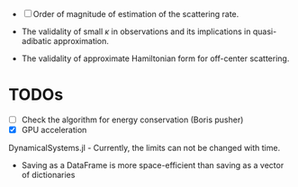 
- [ ] Order of magnitude of estimation of the scattering rate.

- The validality of small $κ$ in observations and its implications in quasi-adibatic approximation.
- The validality of approximate Hamiltonian form for off-center scattering.


# TODOs

- [ ] Check the algorithm for energy conservation (Boris pusher)
- [x] GPU acceleration


DynamicalSystems.jl
- Currently, the limits can not be changed with time.


- Saving as a DataFrame is more space-efficient than saving as a vector of dictionaries